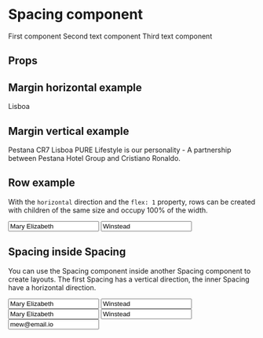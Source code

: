
<Meta title="Spacing|Spacing" component={Spacing} />

# Spacing component

<Preview>
  <Story name="Spacing Story">
    <Spacing
      vertical={boolean('Vertical', false)}
        size={select(
          'Size',
          {
            XSmall: 'XS',
            Small: 'S',
            Medium: 'M',
            Large: 'L',
            XLarge: 'XL',
          },
          'L'
        )}
        responsiveSize={select(
          'Responsive Size',
          {
            Empty: '',
            XSmall: 'XS',
            Small: 'S',
            Medium: 'M',
            Large: 'L',
            XLarge: 'XL',
          },
          ''
        )}
        flexGrow={boolean('Flex Grow', false)}
        alignItems={select(
          'Align Items',
          {
            Initial: 'initial',
            Stretch: 'stretch',
            FlexStart: 'flex-start',
            FlexEnd: 'flex-end',
            Center: 'center',
            Baseline: 'baseline',
          },
          'initial'
        )}
        justifyContent={select(
          'Justify Content',
          {
            Initial: 'initial',
            FlexStart: 'flex-start',
            FlexEnd: 'flex-end',
            Center: 'center',
            SpaceBetween: 'space-between',
            SpaceArround: 'space-arround',
          },
          'initial'
        )}
        isResponsive={boolean('Is responsive', false)}
        responsiveScreen={select(
          'Responsive screen',
          {
            Small: 'small',
            Medium: 'medium',
          },
          'small'
        )}
        responsiveColumnReverse={boolean('Column reverse', false)}
        textAlign={select(
          'Text align',
          {
            Left: 'left',
            Center: 'center',
            Right: 'right',
          },
          'left'
        )}
      >
      <Text size="M" weight="semibold">First component</Text>
      <Text size="M" weight="semibold">Second text component</Text>
      <Text size="M" weight="semibold">Third text component</Text>
    </Spacing>
  </Story>
</Preview>

## Props

<Props of={Spacing} />

## Margin horizontal example

<Preview>
  <Story name="Margin horizontal example">
    <Spacing size="S">
      <Text size="M" weight="semibold">Lisboa</Text>
      <Rating rating={3.5} compact />
    </Spacing>
    </Story>
</Preview>

## Margin vertical example

<Preview>
  <Story name="Margin vertical example">
    <Spacing vertical size="S">
      <Text size="XXL" weight="semibold">Pestana CR7 Lisboa</Text>
      <Text size="M" weight="semibold">PURE Lifestyle is our personality - A partnership between Pestana Hotel Group and Cristiano Ronaldo.</Text>
    </Spacing>
    </Story>
</Preview>

## Row example
With the `horizontal` direction and the `flex: 1` property, rows can be created with children of the same size and occupy 100% of the width.

<Preview>
  <Story name="Row example">
    <Spacing
        flexGrow
        isResponsive
      >
      <Input
        label="Nombre"
        id="name"
        value="Mary Elizabeth"
        onChange={action('onChange')}
      />
      <Input
        label="Apellido"
        id="lastname"
        value="Winstead"
        onChange={action('onChange')}
      />
    </Spacing>
  </Story>
</Preview>

## Spacing inside Spacing
You can use the Spacing component inside another Spacing component to create layouts.
The first Spacing has a vertical direction, the inner Spacing have a horizontal direction.

<Preview>
  <Story name="Spacing inside spacing">
    <Spacing vertical size="L">
      <Spacing
        flexGrow
        isResponsive
      >
      <Input
        label="Nombre"
        id="name"
        value="Mary Elizabeth"
        onChange={action('onChange')}
      />
      <Input
        label="Apellido"
        id="lastname"
        value="Winstead"
        onChange={action('onChange')}
        hasError
      />
    </Spacing>
    <Spacing
        flexGrow
        isResponsive
      >
      <Input
        label="Nombre"
        id="name"
        value="Mary Elizabeth"
        onChange={action('onChange')}
      />
      <Input
        label="Apellido"
        id="lastname"
        value="Winstead"
        onChange={action('onChange')}
      />
      <Input
        label="Email"
        id="email"
        value="mew@email.io"
        onChange={action('onChange')}
        type="email"
        hasError
        errorFeedback="Email invalid message goes here"
      />
    </Spacing>
    </Spacing>
  </Story>
</Preview>

